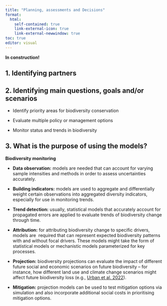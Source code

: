 ```yaml
---
title: "Planning, assessments and Decisions"
format:
  html:
    self-contained: true
    link-external-icon: true
    link-external-newwindow: true
toc: true
editor: visual
---
```


**In construction!**

## 1. Identifying partners

## 2. Identifying main questions, goals and/or scenarios

-   Identify priority areas for biodiversity conservation

-   Evaluate multiple policy or management options

-   Monitor status and trends in biodiversity

## 3. What is the purpose of using the models?

**Biodiversity monitoring**

-   **Data observation:** models are needed that can account for varying sample intensities and methods in order to assess uncertainties accurately. 

-   **Building indicators:** models are used to aggregate and differentially weight certain observations into aggregated diversity indicators, especially for use in monitoring trends.

-   **Trend detection:** usually, statistical models that accurately account for propagated errors are applied to evaluate trends of biodiversity change through time. 

-   **Attribution:** for attributing biodiversity change to specific drivers, models are  required that can represent expected biodiversity patterns with and without focal drivers. These models might take the form of statistical models or mechanistic models parameterized for key processes.

-   **Projection:** biodiversity projections can evaluate the impact of different future social and economic scenarios on future biodiversity -- for instance, how different land use and climate change scenarios might affect future biodiversity loss (e.g., [Urban et al. 2022](https://academic.oup.com/bioscience/article/72/1/91/6403637?login=false#)).

-   **Mitigation:** projection models can be used to test mitigation options via simulation and also incorporate additional social costs in prioritising mitigation options. 

